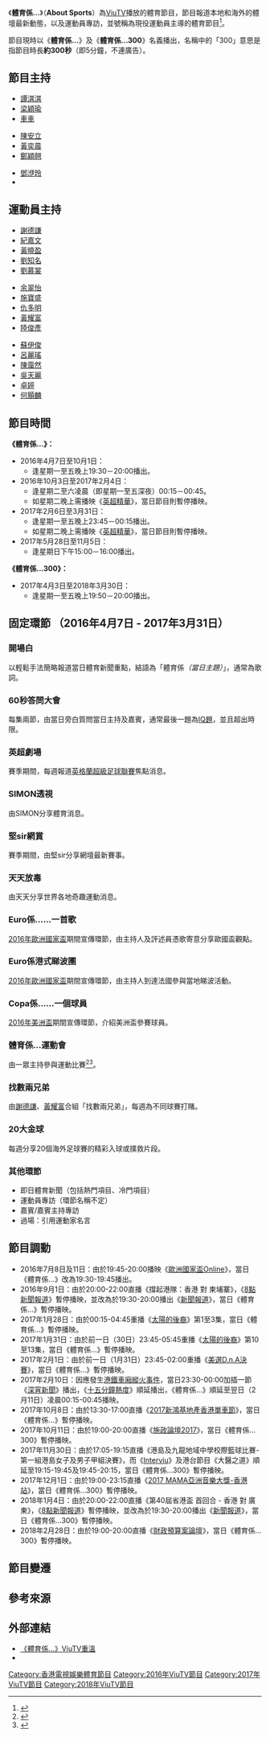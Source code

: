 {{電視節目資訊框
| 名稱         = 體育係…
| 原名         = {{lang|en|About Sports}}
| 圖片         = About_Sports.jpg
| 圖說         = 
| 類型         = [[體育|體育]]
| 原創         = 
| 發展         = 
| 導演         = 
| 主演         =
| 配音         = 
| 旁白         = [[馬啟仁|馬啟仁]]
| 主題曲       = 
| 片頭曲       = 
| 片尾曲       = 
| 作曲         = 
| 國家         = {{HKG}}
| 語言         = 
| 季數         = 
| 集數         = 
| 每集列表     = 
| 執行製片     = 
| 製片人       = 
| 監製         = [[張家強|張家強]]
| 副製片人     = 
| 共同製片人   = 
| 編導         = 
| 編審         = 
| 剪輯         = 
| 外景         = 
| 機位         = 
| 製作公司     = [[馬啟仁|505 united]]（2016年4月7日 - 2017年3月31日）<br>[[now寬頻電視體育平台|now寬頻電視體育平台]]
| 每集長       = 1小時（體育係…）<br>5分鐘（體育係…300）
| 電視台       = [[ViuTV|ViuTV]]
| 視頻制式     = [[高清電視|高清電視]] [[1080i|1080i]]
| 音頻制式     = 
| 首播國家     = {{HKG}}
| 開始         = '''體育係…'''：<br>2016年4月7日－2017年3月31日<br>2017年5月28日－2017年11月5日<br>'''體育係…300'''：<br>2017年4月3日
| 結束         = 2018年3月30日
| 晚於         = 
| 官方網站     = http://viu.tv/encore/about-sports
}}

《'''體育係…'''》（'''About Sports'''）為[[ViuTV|ViuTV]]播放的體育節目，節目報道本地和海外的體壇最新動態，以及運動員專訪，並號稱為現役運動員主導的體育節目<ref>{{Cite web |url=http://sportsroad.hk/archives/108619 |title=余翠怡等逾廿位運動員主持全新體育節目 |access-date=2018-01-25 |archive-date=2021-01-27 |archive-url=https://web.archive.org/web/20210127172008/https://www.sportsroad.hk/archives/108619 |dead-url=no }}</ref>。

節目現時以《'''體育係…'''》及《'''體育係...300'''》名義播出，名稱中的「300」意思是指節目時長'''約300秒'''（即5分鐘，不連廣告）。

== 節目主持 ==
{{col-begin}}
{{col-3}}
* [[譚淇淇|譚淇淇]]
* [[梁穎瑜|梁穎瑜]]
* [[車車|車車]]
{{col-3}}
* [[陳安立|陳安立]]
* [[黃奕晨|黃奕晨]]
* [[鄭穎翹|鄭穎翹]]
{{col-3}}
* [[鄧洢玲|鄧洢玲]]
* {{link-yue|張嘉殷|張嘉殷}}
{{col-end}}

== 運動員主持 ==
{{col-begin}}
{{col-3}}
* [[謝德謙|謝德謙]]
* [[紀嘉文|紀嘉文]]
* [[黃曉盈|黃曉盈]]
* [[劉知名|劉知名]]
* [[劉慕裳|劉慕裳]]
{{col-3}}
* [[余翠怡|余翠怡]]
* [[施寶盛|施寶盛]]
* [[仇多明|仇多明]]
* [[黃耀富|黃耀富]]
* [[陸俊彥|陸俊彥]]
{{col-3}}
* [[蘇伊俊|蘇伊俊]]
* [[呂麗瑤|呂麗瑤]]
* [[陳靄然|陳靄然]]
* [[吳天麗|吳天麗]]
* [[卓婷|卓婷]]
* [[何顥麟|何顥麟]]
{{col-end}}

== 節目時間 ==
'''《體育係...》： '''
* 2016年4月7日至10月1日：
** 逢星期一至五晚上19:30－20:00播出。
* 2016年10月3日至2017年2月4日：
** 逢星期二至六凌晨（即星期一至五深夜）00:15－00:45。
** 如星期二晚上需播映《[[英格蘭足球超級聯賽|英超精華]]》，當日節目則暫停播映。
* 2017年2月6日至3月31日：
** 逢星期一至五晚上23:45－00:15播出。
** 如星期二晚上需播映《[[英格蘭足球超級聯賽|英超精華]]》，當日節目則暫停播映。
* 2017年5月28日至11月5日：
** 逢星期日下午15:00－16:00播出。

'''《體育係...300》：'''
* 2017年4月3日至2018年3月30日：
** 逢星期一至五晚上19:50－20:00播出。

== 固定環節 （2016年4月7日 - 2017年3月31日）==
{{動態列表}}
=== 開場白 ===
以輕鬆手法簡略報道當日體育新聞重點，結語為「體育係''（當日主題）''」，通常為歌詞。

=== 60秒答問大會 ===
每集兩節，由當日旁白質問當日主持及嘉賓，通常最後一題為[[IQ題|IQ題]]，並且超出時限。

=== 英超劇場 ===
賽季期間，每週報道[[英格蘭超級足球聯賽|英格蘭超級足球聯賽]]焦點消息。

=== SIMON透視 ===
由SIMON分享體育消息。

=== 堅sir網賞 ===
賽季期間，由堅sir分享網壇最新賽事。

=== 天天放毒 ===
由天天分享世界各地奇趣運動消息。

=== Euro係......一首歌 ===
[[2016年歐洲國家盃|2016年歐洲國家盃]]期間宣傳環節，由主持人及評述員憑歌寄意分享歐國盃觀點。

=== Euro係港式睇波圑 ===
[[2016年歐洲國家盃|2016年歐洲國家盃]]期間宣傳環節，由主持人到達法國參與當地睇波活動。

=== Copa係......一個球員 ===
[[2016年美洲盃|2016年美洲盃]]期間宣傳環節，介紹美洲盃參賽球員。

=== 體育係…運動會 ===
由一眾主持參與運動比賽<ref>{{Cite web |url=http://hk.on.cc/hk/bkn/cnt/sport/20161003/bkn-20161003201931777-1003_00882_001.html |title=淳淳BB上《體育係…》玩到癲 |access-date=2018-01-26 |archive-date=2019-10-06 |archive-url=https://web.archive.org/web/20191006144314/https://hk.on.cc/hk/bkn/cnt/sport/20161003/bkn-20161003201931777-1003_00882_001.html |dead-url=no }}</ref><ref>{{Cite web |url=http://jdailyhk.com/2017/11/viutv-pe-shorts/ |title=《ViuTV體育系》女主持張嘉殷同車車著PE褲同小學生玩遊戲 |access-date=2018-01-26 |archive-date=2020-11-29 |archive-url=https://web.archive.org/web/20201129071611/https://jdailyhk.com/2017/11/viutv-pe-shorts/ |dead-url=no }}</ref>。

=== 找數兩兄弟 ===
由[[謝德謙|謝德謙]]、[[黃耀富|黃耀富]]合組「找數兩兄弟」，每週為不同球賽打賭。

===  20大金球 ===
每週分享20個海外足球賽的精彩入球或撲救片段。

=== 其他環節 ===
* 即日體育新聞（包括熱門項目、冷門項目）
* 運動員專訪（環節名稱不定）
* 嘉賓/嘉賓主持專訪
* 過場：引用運動家名言

== 節目調動 ==
*2016年7月8日及11日：由於19:45-20:00播映《[[2016年歐洲國家盃|歐洲國家盃]]Online》，當日《體育係…》改為19:30-19:45播出。
*2016年9月1日：由於20:00-22:00直播《撐起港隊：香港 對 柬埔寨》，《[[now新聞報道|8點新聞報道]]》暫停播映，並改為於19:30-20:00播出《[[now新聞報道|新聞報道]]》，當日《體育係…》暫停播映。
*2017年1月28日：由於00:15-04:45重播《[[太陽的後裔|太陽的後裔]]》第1至3集，當日《體育係…》暫停播映。
*2017年1月31日：由於前一日（30日）23:45-05:45重播《[[太陽的後裔|太陽的後裔]]》第10至13集，當日《體育係…》暫停播映。
*2017年2月1日：由於前一日（1月31日）23:45-02:00重播《[[美選D.n.A|美選D.n.A決賽]]》，當日《體育係…》暫停播映。
*2017年2月10日：因應發生[[2017年港鐵縱火案|港鐵車廂縱火事件]]，當日23:30-00:00加插一節《[[now新聞報道|深宵新聞]]》播出，《[[十五分鐘熱度|十五分鐘熱度]]》順延播出，《體育係…》順延至翌日（2月11日）凌晨00:15-00:45播映。
*2017年10月8日：由於13:30-17:00直播《[[香港單車節|2017新鴻基地產香港單車節]]》，當日《體育係…》暫停播映。
*2017年10月11日：由於19:00-20:00直播《[[施政論壇|施政論壇2017]]》，當日《體育係…300》暫停播映。
*2017年11月30日：由於17:05-19:15直播《港島及九龍地域中學校際籃球比賽-第一組港島女子及男子甲組決賽》，而《[[Interviu|Interviu]]》及港台節目《大醫之道》順延至19:15-19:45及19:45-20:15，當日《體育係…300》暫停播映。
*2017年12月1日：由於19:00-23:15直播《[[2017年Mnet亞洲音樂大獎|2017 MAMA亞洲音樂大獎-香港站]]》，當日《體育係…300》暫停播映。
*2018年1月4日：由於20:00-22:00直播《第40屆省港盃 首回合 - 香港 對 廣東》，《[[now新聞報道|8點新聞報道]]》暫停播映，並改為於19:30-20:00播出《[[now新聞報道|新聞報道]]》，當日《體育係…300》暫停播映。
*2018年2月28日：由於19:00-20:00直播《[[財政預算案論壇|財政預算案論壇]]》，當日《體育係…300》暫停播映。

==節目變遷==
{{電視節目的變遷
|電視台={{HKG}} [[ViuTV|ViuTV]]
|播放檔次= 星期一至五 19:30－20:00
|節目名稱=體育係…<small>（第1-126集）</small><br>（2016年4月7日 - 9月30日）
|上一節目=<small>（頻道啟播）</small>
|下一節目=[[誘惑_(韓國電視劇)|誘惑]]<small>（19:00-20:00）</small><br>（2016年10月3日 - 11月9日）
|2播放檔次= 星期二至六 00:15－00:45<br>（如星期二晚播映《英超精華》則星期三凌晨暫停播映）
|2節目名稱=體育係…<small>（第127-199集）</small><br>（2016年10月4日 - 2017年2月4日）
|2上一節目=星期二：[[西班牙甲組足球聯賽|西甲Online]]<small>（第1 - 5集）</small><br>（2016年8月23日 - 9月27日）<hr>星期四：[[Interviu|Interviu]]<small>（重播，第21集）</small><br>（2016年9月29日）<hr>星期五及六：[[ONE_PIECE_(動畫)|海賊王]]<br/><small>（第517－541、543－569話）</small><br/>（2016年4月8日－10月1日）
|2下一節目=星期二：[[物一世_人一世|物一世 人一世]]<br>（2017年2月7日 - 3月28日）<hr>星期四及五：[[一個地球|一個地球]]<br>（2017年2月9日 - 3月30日）<hr>星期六：[[雷加利亞三聖星|雷加利亞三聖星]]<small>（第10-13集）</small><br/>（2017年2月11日－3月4日）
|3播放檔次= 星期一至五 23:45－00:15<br>（如星期二晚播映《英超精華》則暫停播映）
|3節目名稱=體育係…<small>（第200-233集）</small><br>（2017年2月6日 - 2017年3月31日）
|3上一節目=星期一：[[太陽的後裔|太陽的後裔]]<small>（重播，第10-13集，23:45-05:45）</small><br>（2017年1月30日）<hr>星期二：[[美選D.n.A|美選D.n.A決賽]]<small>（重播，23:45-02:00）</small><br>（2017年1月31日）<hr>星期三：[[武井試煉場|武井試煉場]]<small>（第12-14集）</small><br>（2017年1月18日－2月1日）<hr>星期四：[[2S遊|2S遊]]<small>（第1-5集）</small><br/>（2017年1月5日－2月2日）<hr>星期五：[[雷加利亞三聖星|雷加利亞三聖星]]<small>（第1-9集）</small><br/>（2016年12月10日－2017年2月3日）
|3下一節目=[[晚吹|晚吹]]系列<small>（23:30-00:00）</small><br>（2017年4月3日 - ）<br>[[now深宵新聞|深宵新聞]]<small>（00:00-00:30）</small><br>（2017年4月3日 - ）
|4播放檔次= 星期一至五 19:50－20:00
|4節目名稱=體育係…300<br>（2017年4月3日 - 2018年3月30日）
|4上一節目=[[結婚好嗎？|結婚好嗎？]]<small>（第1-8集）</small><br><small>（19:00-20:00）<br></small>（2017年3月22日－3月30日）
|4下一節目=[[她愛上了我的謊_(韓國電視劇)|她愛上了我的謊]]<small>（第16-23集）</small><br><small>（19:00-20:00）<br></small>（2018年4月2日－2018年4月11日）
|5播放檔次= 星期日 15:00－16:00
|5節目名稱=體育係…<br>（2017年5月28日 - 11月5日）
|5上一節目=[[Crime_Scene_犯罪現場|犯罪現場]]（第一季）<small>（第1-8集）</small><br><small>（14:30-16:00）<br></small>（2017年4月2日－5月21日）
|5下一節目=[[煮角#小煮角|小「煮」角]]（第一、二季）<br>（2017年11月12日－2018年6月17日）
}}

== 參考來源 ==
{{reflist}}

== 外部連結 ==
* [http://viu.tv/encore/about-sports 《體育係…》ViuTV重溫] {{Wayback|url=http://viu.tv/encore/about-sports |date=20191017180807 }}
* {{facebook|sportiswandungyuen}}

{{ViuTV實況娛樂}}
[[Category:香港電視娛樂體育節目|Category:香港電視娛樂體育節目]]
[[Category:2016年ViuTV節目|Category:2016年ViuTV節目]]
[[Category:2017年ViuTV節目|Category:2017年ViuTV節目]]
[[Category:2018年ViuTV節目|Category:2018年ViuTV節目]]